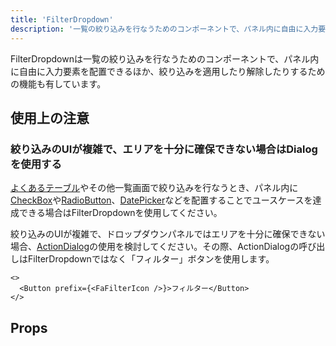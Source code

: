 ```yaml
---
title: 'FilterDropdown'
description: '一覧の絞り込みを行なうためのコンポーネントで、パネル内に自由に入力要素を配置できるほか、絞り込みを適用したり解除したりするための機能も有しています。'
---
```


FilterDropdownは一覧の絞り込みを行なうためのコンポーネントで、パネル内に自由に入力要素を配置できるほか、絞り込みを適用したり解除したりするための機能も有しています。

<ComponentStory name="FilterDropdown" />

## 使用上の注意

### 絞り込みのUIが複雑で、エリアを十分に確保できない場合はDialogを使用する
[よくあるテーブル](/products/design-patterns/smarthr-table/)やその他一覧画面で絞り込みを行なうとき、パネル内に[CheckBox](/products/components/check-box/)や[RadioButton](/products/components/radio-button/)、[DatePicker](/products/components/date-picker/)などを配置することでユースケースを達成できる場合はFilterDropdownを使用してください。

絞り込みのUIが複雑で、ドロップダウンパネルではエリアを十分に確保できない場合、[ActionDialog](/products/components/dialog/action-dialog/)の使用を検討してください。その際、ActionDialogの呼び出しはFilterDropdownではなく「フィルター」ボタンを使用します。

```tsx editable codeBlock
<>
  <Button prefix={<FaFilterIcon />}>フィルター</Button>
</>
```

## Props

<ComponentPropsTable name="FilterDropdown" />


